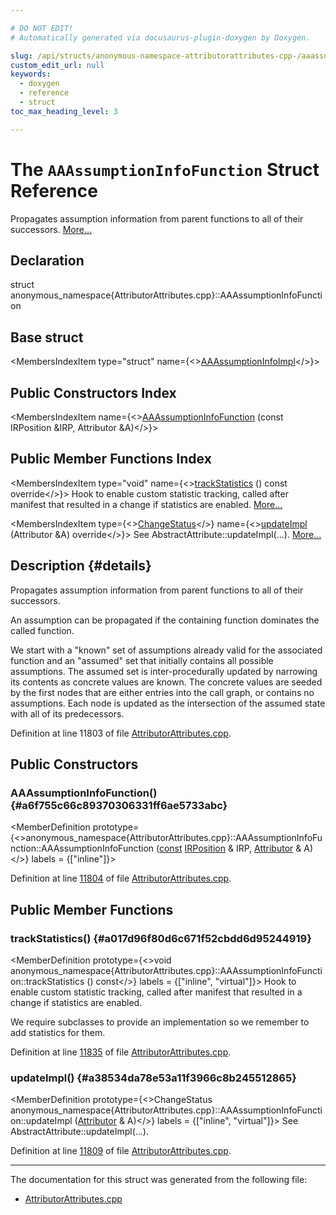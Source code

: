 ```yaml
---

# DO NOT EDIT!
# Automatically generated via docusaurus-plugin-doxygen by Doxygen.

slug: /api/structs/anonymous-namespace-attributorattributes-cpp-/aaassumptioninfofunction
custom_edit_url: null
keywords:
  - doxygen
  - reference
  - struct
toc_max_heading_level: 3

---
```





# The `AAAssumptionInfoFunction` Struct Reference

<DoxygenPage pluginConfig={pluginConfig}>

Propagates assumption information from parent functions to all of their successors. <a href="#details">More...</a>

## Declaration

<CodeBlock>struct anonymous_namespace{AttributorAttributes.cpp}::AAAssumptionInfoFunction</CodeBlock>

## Base struct

<MembersIndex>

<MembersIndexItem
  type="struct"
  name={<><a href="/docs/api/structs/anonymous-namespace-attributorattributes-cpp-/aaassumptioninfoimpl">AAAssumptionInfoImpl</a></>}>
</MembersIndexItem>

</MembersIndex>

## Public Constructors Index

<MembersIndex>

<MembersIndexItem
  name={<><a href="#a6f755c66c89370306331ff6ae5733abc">AAAssumptionInfoFunction</a> (const IRPosition &amp;IRP, Attributor &amp;A)</>}>
</MembersIndexItem>

</MembersIndex>

## Public Member Functions Index

<MembersIndex>

<MembersIndexItem
  type="void"
  name={<><a href="#a017d96f80d6c671f52cbdd6d95244919">trackStatistics</a> () const override</>}>
Hook to enable custom statistic tracking, called after manifest that resulted in a change if statistics are enabled. <a href="#a017d96f80d6c671f52cbdd6d95244919">More...</a>
</MembersIndexItem>

<MembersIndexItem
  type={<><a href="/docs/api/namespaces/llvm/#acd850975ae5042cacb64a9d0ea4715f3">ChangeStatus</a></>}
  name={<><a href="#a38534da78e53a11f3966c8b245512865">updateImpl</a> (Attributor &amp;A) override</>}>
See AbstractAttribute::updateImpl(...). <a href="#a38534da78e53a11f3966c8b245512865">More...</a>
</MembersIndexItem>

</MembersIndex>

## Description {#details}

Propagates assumption information from parent functions to all of their successors.

An assumption can be propagated if the containing function dominates the called function.

We start with a &quot;known&quot; set of assumptions already valid for the associated function and an &quot;assumed&quot; set that initially contains all possible assumptions. The assumed set is inter-procedurally updated by narrowing its contents as concrete values are known. The concrete values are seeded by the first nodes that are either entries into the call graph, or contains no assumptions. Each node is updated as the intersection of the assumed state with all of its predecessors.

Definition at line 11803 of file <a href="/docs/api/files/lib/lib/transforms/lib/transforms/ipo/attributorattributes-cpp">AttributorAttributes.cpp</a>.

<SectionDefinition>

## Public Constructors

### AAAssumptionInfoFunction() {#a6f755c66c89370306331ff6ae5733abc}

<MemberDefinition
  prototype={<>anonymous&#95;namespace&#123;AttributorAttributes.cpp&#125;::AAAssumptionInfoFunction::AAAssumptionInfoFunction (<a href="/docs/api/files/lib/lib/target/lib/target/aarch64/aarch64promoteconstant-cpp/#a90f8350fecae261c25be85d38b451bff">const</a> <a href="/docs/api/structs/llvm/irposition">IRPosition</a> &amp; IRP, <a href="/docs/api/structs/llvm/attributor">Attributor</a> &amp; A)</>}
  labels = {["inline"]}>

Definition at line <a href="/docs/api/files/lib/lib/transforms/lib/transforms/ipo/attributorattributes-cpp/#l11804">11804</a> of file <a href="/docs/api/files/lib/lib/transforms/lib/transforms/ipo/attributorattributes-cpp">AttributorAttributes.cpp</a>.
</MemberDefinition>

</SectionDefinition>

<SectionDefinition>

## Public Member Functions

### trackStatistics() {#a017d96f80d6c671f52cbdd6d95244919}

<MemberDefinition
  prototype={<>void anonymous&#95;namespace&#123;AttributorAttributes.cpp&#125;::AAAssumptionInfoFunction::trackStatistics () const</>}
  labels = {["inline", "virtual"]}>
Hook to enable custom statistic tracking, called after manifest that resulted in a change if statistics are enabled.

We require subclasses to provide an implementation so we remember to add statistics for them.

Definition at line <a href="/docs/api/files/lib/lib/transforms/lib/transforms/ipo/attributorattributes-cpp/#l11835">11835</a> of file <a href="/docs/api/files/lib/lib/transforms/lib/transforms/ipo/attributorattributes-cpp">AttributorAttributes.cpp</a>.
</MemberDefinition>

### updateImpl() {#a38534da78e53a11f3966c8b245512865}

<MemberDefinition
  prototype={<>ChangeStatus anonymous&#95;namespace&#123;AttributorAttributes.cpp&#125;::AAAssumptionInfoFunction::updateImpl (<a href="/docs/api/structs/llvm/attributor">Attributor</a> &amp; A)</>}
  labels = {["inline", "virtual"]}>
See AbstractAttribute::updateImpl(...).

Definition at line <a href="/docs/api/files/lib/lib/transforms/lib/transforms/ipo/attributorattributes-cpp/#l11809">11809</a> of file <a href="/docs/api/files/lib/lib/transforms/lib/transforms/ipo/attributorattributes-cpp">AttributorAttributes.cpp</a>.
</MemberDefinition>

</SectionDefinition>

<hr/>

The documentation for this struct was generated from the following file:

<ul>
<li><a href="/docs/api/files/lib/lib/transforms/lib/transforms/ipo/attributorattributes-cpp">AttributorAttributes.cpp</a></li>
</ul>

</DoxygenPage>
